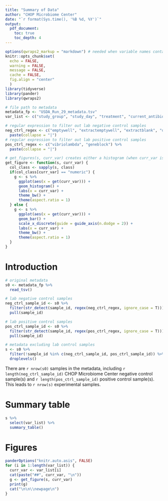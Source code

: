 ```yaml
---
title: "Summary of Data"
author: "CHOP Microbiome Center"
date: "`r format(Sys.time(), '%B %d, %Y')`"
output: 
  pdf_document:
    toc: true
    toc_depth: 4
---
```


```r
options(qwraps2_markup = "markdown") # needed when variable names contain an underscore (_)
knitr::opts_chunk$set(
  echo = FALSE,
  warning = FALSE,
  message = FALSE,
  cache = FALSE,
  fig.align = "center"
  )
library(tidyverse)
library(pander)
library(qwraps2)
```

```r
# file path to metadata
metadata_fp <- "USDA_Run_29_metadata.tsv"
var_list <- c("study_group", "study_day", "treatment", "current_antibiotics")
```

```r
# regular expression to filter out lab negative control samples
neg_ctrl_regex <- c("emptywell", "extractemptywell", "extractblank", "dnafreewater") %>%
  paste(collapse = "|")
# regular expression to filter out lab positive control samples
pos_ctrl_regex <- c("vibriolambda", "geneblock") %>%
  paste(collapse = "|")
```

```r
# get_figures(s, curr_var) creates either a histogram (when curr_var is numeric) or a bar plot(when curr_var is character)
get_figure <- function(s, curr_var) {
  col_class <- sapply(s, class)
  if(col_class[curr_var] == "numeric") {
    g <- s %>%
      ggplot(aes(x = get(curr_var))) +
      geom_histogram() +
      labs(x = curr_var) +
      theme_bw() +
      theme(aspect.ratio = 1)
  } else {
    g <- s %>%
      ggplot(aes(x = get(curr_var))) +
      geom_bar() +
      scale_x_discrete(guide = guide_axis(n.dodge = 2)) +
      labs(x = curr_var) +
      theme_bw() +
      theme(aspect.ratio = 1)
  }
}
```

\newpage

# Introduction

```r
# original metadata
s0 <- metadata_fp %>%
  read_tsv()

# lab negative control samples
neg_ctrl_sample_id <- s0 %>%
  filter(str_detect(sample_id, regex(neg_ctrl_regex, ignore_case = T))) %>%
  pull(sample_id)

# lab positive control samples
pos_ctrl_sample_id <- s0 %>%
  filter(str_detect(sample_id, regex(pos_ctrl_regex, ignore_case = T))) %>%
  pull(sample_id)

# metadata excluding lab control samples
s <- s0 %>%
  filter(!sample_id %in% c(neg_ctrl_sample_id, pos_ctrl_sample_id)) %>%
  droplevels()
```

There are `r nrow(s0)` samples in the metadata, including `r length(neg_ctrl_sample_id)` CHOP Microbiome Center negative control sample(s) and `r length(pos_ctrl_sample_id)` positive control sample(s). This leads to `r nrow(s)` experimental samples. 

\newpage

# Summary table

```r
s %>%
  select(var_list) %>% 
  summary_table()
```

\newpage

# Figures

```r
panderOptions("knitr.auto.asis", FALSE)
for (i in 1:length(var_list)) {
  curr_var <- var_list[i]
  cat(paste("##", curr_var, "\n"))
  g <- get_figure(s, curr_var)
  print(g)
  cat("\n\n\\newpage\n")
}
```
